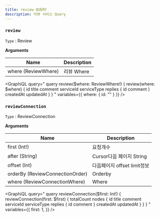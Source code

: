 ```yaml
---
title: review QUERY
description: 리뷰 서비스 Query
---
```



### `review`
`Type` : <Link to="/object/review/#Review/">Review</Link>

**Arguments**

| Name | Description |
| -------- | -------- | 
| where  (<Link to="/input/review/#ReviewWhere">ReviewWhere</Link>)  | 리뷰 Where  | 

<GraphiQL
  query="
    query review($where: ReviewWhere!) {
      review(where: $where) {
        id
        title
        comment
        serviceId
        serviceType
        replies {
          id
          comment
        }
        createdAt
        updatedAt
      }
    }
  "
  variables={{
    where: {
      id: ""
    }
  }}
/>



### `reviewConnection`
`Type` : <Link to="/object/review/#ReviewConnection/">ReviewConnection</Link>

**Arguments**

| Name | Description |
| -------- | -------- | 
| first (Int!)  | 요청개수   | 
| after (String) | Cursor다음 페이지 String | 
| offset (Int) | 다음페이지 offset limit정보 |
| orderBy (<Link to="/input/review/#ReviewConnectionOrder">ReviewConnectionOrder</Link>)  | Orderby  | 
| where  (<Link to="/input/review/#ReviewConnectionWhere">ReviewConnectionWhere</Link>)  | Where  | 

<GraphiQL
    query="
        query reviewConnection($first: Int!) {
            reviewConnection(first: $first) {
                totalCount
                nodes {
                    id
                    title
                    comment
                    serviceId
                    serviceType
                    replies {
                        id
                        comment
                    }
                    createdAt
                    updatedAt
                }
            }
        }
    "
    variables={{
        first: 1,
    }}
/>

